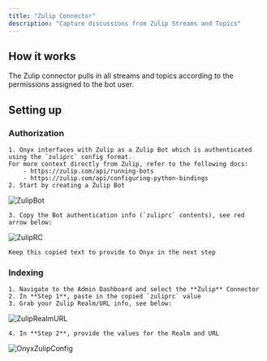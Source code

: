 ```yaml
---
title: "Zulip Connector"
description: "Capture discussions from Zulip Streams and Topics"
---
```


## How it works

The Zulip connector pulls in all streams and topics according to the permissions assigned to the bot user.

## Setting up

### Authorization

    1. Onyx interfaces with Zulip as a Zulip Bot which is authenticated using the `zuliprc` config format.
    For more context directly from Zulip, refer to the following docs:
        - https://zulip.com/api/running-bots
        - https://zulip.com/api/configuring-python-bindings
    2. Start by creating a Zulip Bot

![ZulipBot](/assets/admin/connectors/zulip/ZulipBot.png)

    3. Copy the Bot authentication info (`zuliprc` contents), see red arrow below:

![ZulipRC](/assets/admin/connectors/zulip/ZulipRC.png)

    Keep this copied text to provide to Onyx in the next step

### Indexing

    1. Navigate to the Admin Dashboard and select the **Zulip** Connector
    2. In **Step 1**, paste in the copied `zuliprc` value
    3. Grab your Zulip Realm/URL info, see below:

![ZulipRealmURL](/assets/admin/connectors/zulip/ZulipRealmURL.png)

    4. In **Step 2**, provide the values for the Realm and URL

![OnyxZulipConfig](/assets/admin/connectors/zulip/OnyxZulipConfig.png)

